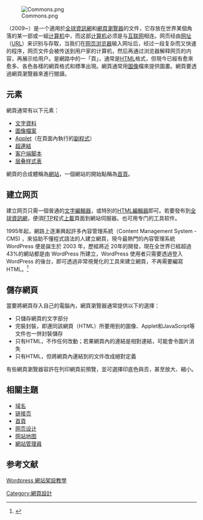 {{NoteTA
|G1 = IT
|1=zh-hans:超链接; zh-hant:超連結;
}}
{{Expand English|Web_page}}
[[File:Commons.png|thumb]]

（2009~）是一个適用於[[全球資訊網|全球資訊網]]和[[網頁瀏覽器|網頁瀏覽器]]的文件，它存放在世界某個角落的某一部或一組[[计算机|计算机]]中，而这部[[计算机|计算机]]必须是与[[互联网|互联网]]相连。网页经由[[网址|网址]]（[[URL|URL]]）来识别与存取，当我们在[[网页浏览器|网页浏览器]]输入网址后，经过一段复杂而又快速的程序，网页文件会被传送到用户家的计算机，然后再通过浏览器解释网页的内容，再展示给用户。是網路中的一「頁」，通常是[[HTML|HTML]]格式，但現今已經有愈來愈多、各色各樣的網頁格式和標準出現。網頁通常用[[圖像|圖像]]檔來提供圖畫。網頁要透過網頁瀏覽器來進行閱讀。

==元素==
網頁通常有以下元素：
*[[文字|文字]][[資料|資料]]
*[[圖像|圖像]][[檔案|檔案]]
*[[Applet|Applet]]（在頁面內執行的[[副程式|副程式]]）
*[[超連結|超連結]]
*[[客户端|客户端]][[脚本|脚本]]
*[[层叠样式表|层叠样式表]]
網頁的合成體稱為[[網站|網站]]，一個網站的開始點稱為[[首頁|首頁]]。

==建立网页==
建立网页只需一個普通的[[文字編輯器|文字編輯器]]，或特別的[[HTML編輯器|HTML編輯器]]即可。若要發布到[[全球資訊網|全球資訊網]]，便須[[FTP|FTP]]程式[[上載|上載]]頁面到網站伺服器。也可用专门的工具软件。

1995年起，網路上逐漸興起許多內容管理系統（Content Management System - CMS) ，來協助不懂程式語法的人建立網頁，現今最熱門的內容管理系統 WordPress 便是誕生於 2003 年，歷經將近 20年的開發，現在全世界已經超過43%的網站都是由 WordPress 所建立，WordPress 使用者只需要透過登入 WordPress 的後台，即可透過非常視覺化的工具來建立網頁，不再需要編寫 HTML。<ref>{{Cite web|title=WordPress 在哪裡寫內容？寫到「文章」還是「頁面」？|url=https://wpointer.com/wordpress-tutorials/wordpress-development/newbie/wordpress-newbie-writing/|access-date=2022-01-25|date=2018-06-29|last=|first=|work=|language=zh-hant}}</ref>

==儲存網頁==
當要將網頁存入自己的電腦內，網頁瀏覽器通常提供以下的選擇：
*只儲存網頁的文字部分
*完裝封裝，即連同該網頁（HTML）所要用到的圖像、Applet和JavaScript等文件也一併封裝儲存
*只有HTML，不作任何改動；若果網頁內的連結是相對連結，可能會令圖片消失
*只有HTML，但將網頁內連結到的文件改成絕對定義
有些網頁瀏覽器容許在列印網頁前預覽，並可選擇印底色與否，甚至放大、縮小。

==相關主題==
{{Portal box|互联网|信息技术}}
* [[域名|域名]]
* [[链接页|链接页]]
* [[首頁|首頁]]
* [[网页设计|网页设计]]
* [[网站地图|网站地图]]
* [[網站管理員|網站管理員]]

==参考文献==
[https://web.archive.org/web/20190404055951/https://learnow.net/wordpress-website/ Wordpress 網站架設教學]
<div class="references-small">
<references />
</div>
{{Authority control}}

{{DEFAULTSORT:Web Page}}

[[Category:網頁設計|Category:網頁設計]]
